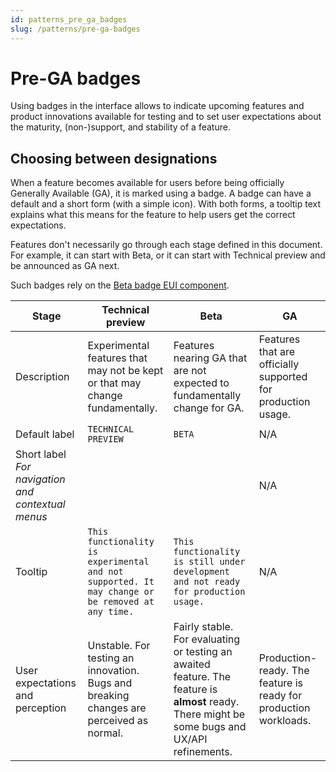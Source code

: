 ```yaml
---
id: patterns_pre_ga_badges
slug: /patterns/pre-ga-badges
---
```


# Pre-GA badges

Using badges in the interface allows to indicate upcoming features and product innovations available for testing and to set user expectations about the maturity, (non-)support, and stability of a feature.



## Choosing between designations

When a feature becomes available for users before being officially Generally Available (GA), it is marked using a badge. A badge can have a default and a short form (with a simple icon). With both forms, a tooltip text explains what this means for the feature to help users get the correct expectations. 

Features don't necessarily go through each stage defined in this document. For example, it can start with Beta, or it can start with Technical preview and be announced as GA next.

Such badges rely on the [Beta badge EUI component](../02_components/display/badge/overview.mdx#beta-badge-type).

| Stage | Technical preview | Beta | GA |
| ---- | ---- | ---- | ---- |
| Description | Experimental features that may not be kept or that may change fundamentally.  | Features nearing GA that are not expected to fundamentally change for GA. | Features that are officially supported for production usage. |
| Default label | `TECHNICAL PREVIEW`  | `BETA` | N/A |
| Short label<br/> _For navigation and contextual menus_| <Icon type="beaker" title="Technical preview beaker icon" />  | <Icon type="beta" title="beta icon" /> | N/A |
| Tooltip | `This functionality is experimental and not supported. It may change or be removed at any time.`  | `This functionality is still under development and not ready for production usage.`| N/A |
| User expectations and perception | Unstable. For testing an innovation. Bugs and breaking changes are perceived as normal. | Fairly stable. For evaluating or testing an awaited feature. The feature is **almost** ready. There might be some bugs and UX/API refinements. | Production-ready. The feature is ready for production workloads. |

<FigmaEmbed url="https://www.figma.com/file/cfQrOpBdUoY5ygigVRwy7N/Release-badges?type=design&node-id=701-4062&mode=design&t=P3UOCVz5MKA8YJyN-0" title="Showing beta and preview badges in the UI" />



